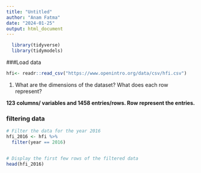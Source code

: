 ---
title: "Untitled"
author: "Anam Fatma"
date: "2024-01-25"
output: html_document
---
  
```{r library-example, eval = FALSE}
  library(tidyverse)
  library(tidymodels)
```

###Load data

```{r loading data}
hfi<- readr::read_csv("https://www.openintro.org/data/csv/hfi.csv")
```
1. What are the dimensions of the dataset?
  What does each row represent?

**123 columns/ variables and 1458 entries/rows. Row represent the entries.**


### filtering data
```{r hfi-2016}

# Filter the data for the year 2016
hfi_2016 <- hfi %>% 
  filter(year == 2016)


# Display the first few rows of the filtered data
head(hfi_2016)
```

